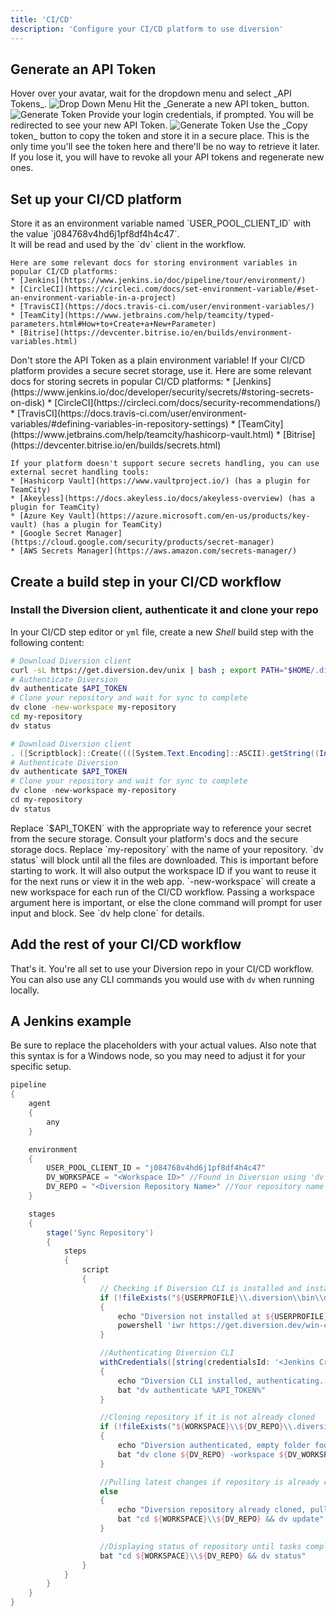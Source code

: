 ```yaml
---
title: 'CI/CD'
description: 'Configure your CI/CD platform to use diversion'
---
```


## Generate an API Token

<Steps>
  <Step title="Navigate to the tokens page">
    Hover over your avatar, wait for the dropdown menu and select _API Tokens_.
    <img alt="Drop Down Menu" style={{width: '90%', borderRadius: '1.5rem', border: '.3rem solid #555', boxShadow: '0 0 1rem #888' }} src="/images/nav-api-tokens.png" />
  </Step>
  <Step title="Generate a new token">
    Hit the _Generate a new API token_ button.
    <img alt="Generate Token" style={{width: '90%', borderRadius: '1.5rem', border: '.3rem solid #555', boxShadow: '0 0 1rem #888' }} src="/images/api-tokens-buttons.png" />
    Provide your login credentials, if prompted.
    You will be redirected to see your new API Token.
    <img alt="Generate Token" style={{width: '90%', borderRadius: '1.5rem', border: '.3rem solid #555', boxShadow: '0 0 1rem #888' }} src="/images/copy-api-token.png" />
    Use the _Copy token_ button to copy the token and store it in a secure place.
    <Note>This is the only time you'll see the token here and there'll be no way to retrieve it later.
    If you lose it, you will have to revoke all your API tokens and regenerate new ones.</Note>
  </Step>
</Steps>

## Set up your CI/CD platform

<Steps>
  <Step title="Store the Diversion client ID">
    Store it as an environment variable named `USER_POOL_CLIENT_ID` with the value `j084768v4hd6j1pf8df4h4c47`.<br/>
    It will be read and used by the `dv` client in the workflow.

    Here are some relevant docs for storing environment variables in popular CI/CD platforms:
    * [Jenkins](https://www.jenkins.io/doc/pipeline/tour/environment/)
    * [CircleCI](https://circleci.com/docs/set-environment-variable/#set-an-environment-variable-in-a-project)
    * [TravisCI](https://docs.travis-ci.com/user/environment-variables/)
    * [TeamCity](https://www.jetbrains.com/help/teamcity/typed-parameters.html#How+to+Create+a+New+Parameter)
    * [Bitrise](https://devcenter.bitrise.io/en/builds/environment-variables.html)
  </Step>
  <Step title="Store the API Token securely">
    <Note>Don't store the API Token as a plain environment variable! If your CI/CD platform provides a secure
    secret storage, use it.</Note>
    Here are some relevant docs for storing secrets in popular CI/CD platforms:
    * [Jenkins](https://www.jenkins.io/doc/developer/security/secrets/#storing-secrets-on-disk)
    * [CircleCI](https://circleci.com/docs/security-recommendations/)
    * [TravisCI](https://docs.travis-ci.com/user/environment-variables/#defining-variables-in-repository-settings)
    * [TeamCity](https://www.jetbrains.com/help/teamcity/hashicorp-vault.html)
    * [Bitrise](https://devcenter.bitrise.io/en/builds/secrets.html)

    If your platform doesn't support secure secrets handling, you can use external secret handling tools:
    * [Hashicorp Vault](https://www.vaultproject.io/) (has a plugin for TeamCity)
    * [Akeyless](https://docs.akeyless.io/docs/akeyless-overview) (has a plugin for TeamCity)
    * [Azure Key Vault](https://azure.microsoft.com/en-us/products/key-vault) (has a plugin for TeamCity)
    * [Google Secret Manager](https://cloud.google.com/security/products/secret-manager)
    * [AWS Secrets Manager](https://aws.amazon.com/secrets-manager/)
  </Step>
</Steps>

## Create a build step in your CI/CD workflow
### Install the Diversion client, authenticate it and clone your repo

In your CI/CD step editor or `yml` file, create a new _Shell_ build step with the following content:
<CodeGroup>

```bash Mac/Linux
# Download Diversion client
curl -sL https://get.diversion.dev/unix | bash ; export PATH="$HOME/.diversion/bin:$PATH"
# Authenticate Diversion
dv authenticate $API_TOKEN
# Clone your repository and wait for sync to complete
dv clone -new-workspace my-repository
cd my-repository
dv status
```

```powershell Windows
# Download Diversion client
. ([Scriptblock]::Create((([System.Text.Encoding]::ASCII).getString((Invoke-WebRequest -Uri "https://get.diversion.dev/win-ci").Content))))
# Authenticate Diversion
dv authenticate $API_TOKEN
# Clone your repository and wait for sync to complete
dv clone -new-workspace my-repository
cd my-repository
dv status
```

</CodeGroup>
<Note>Replace `$API_TOKEN` with the appropriate way to reference your secret from the secure storage.
Consult your platform's docs and the secure storage docs.</Note>
<Note>Replace `my-repository` with the name of your repository.</Note>
<Note>`dv status` will block until all the files are downloaded. This is important before starting to work.
It will also output the workspace ID if you want to reuse it for the next runs or view it in the web app.</Note>
<Note>`-new-workspace` will create a new workspace for each run of the CI/CD workflow. Passing a workspace argument here
is important, or else the clone command will prompt for user input and block. See `dv help clone` for details.</Note>

## Add the rest of your CI/CD workflow

That's it. You're all set to use your Diversion repo in your CI/CD workflow. You can also use any CLI commands you would
use with `dv` when running locally.

## A Jenkins example
Be sure to replace the placeholders with your actual values. Also note that this syntax is for a Windows node, so you may need to adjust it for your specific setup.

```groovy
pipeline 
{
    agent 
    {
        any
    }

    environment
    {
        USER_POOL_CLIENT_ID = "j084768v4hd6j1pf8df4h4c47"
        DV_WORKSPACE = "<Workspace ID>" //Found in Diversion using 'dv workspace' command
        DV_REPO = "<Diversion Repository Name>" //Your repository name
    }

    stages
    {
        stage('Sync Repository')
        {
            steps
            {
                script
                {
                    // Checking if Diversion CLI is installed and installing from API if not
                    if (!fileExists("${USERPROFILE}\\.diversion\\bin\\dv.exe"))
                    {
                        echo "Diversion not installed at ${USERPROFILE}\\.diversion\\bin\\dv.exe, installing..."
                        powershell 'iwr https://get.diversion.dev/win-ci | iex'
                    }

                    //Authenticating Diversion CLI
                    withCredentials([string(credentialsId: '<Jenkins Credential ID>', variable: 'API_TOKEN')]) //Insert your credential ID found in Jenkins Credentials
                    {
                        echo "Diversion CLI installed, authenticating..."
                        bat "dv authenticate %API_TOKEN%"
                    }

                    //Cloning repository if it is not already cloned
                    if (!fileExists("${WORKSPACE}\\${DV_REPO}\\.diversion"))
                    {                           
                        echo "Diversion authenticated, empty folder found, cloning repository..."
                        bat "dv clone ${DV_REPO} -workspace ${DV_WORKSPACE}"
                    }

                    //Pulling latest changes if repository is already cloned
                    else
                    {
                        echo "Diversion repository already cloned, pulling latest changes..."
                        bat "cd ${WORKSPACE}\\${DV_REPO} && dv update"
                    }

                    //Displaying status of repository until tasks complete (so we do not start more tasks until it is done)
                    bat "cd ${WORKSPACE}\\${DV_REPO} && dv status"
                }
            }
        }
    }
}
```
